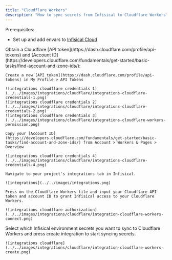 ```yaml
---
title: "Cloudflare Workers"
description: "How to sync secrets from Infisical to Cloudflare Workers"
---
```


Prerequisites:

- Set up and add envars to [Infisical Cloud](https://app.infisical.com)

<Steps>
  <Step title="Authorize Infisical for Cloudflare Workers">
    Obtain a Cloudflare [API token](https://dash.cloudflare.com/profile/api-tokens) and [Account ID](https://developers.cloudflare.com/fundamentals/get-started/basic-tasks/find-account-and-zone-ids/):

    Create a new [API token](https://dash.cloudflare.com/profile/api-tokens) in My Profile > API Tokens

    ![integrations cloudflare credentials 1](../../images/integrations/cloudflare/integrations-cloudflare-credentials-1.png)
    ![integrations cloudflare credentials 2](../../images/integrations/cloudflare/integrations-cloudflare-credentials-2.png)
    ![integrations cloudflare credentials 3](../../images/integrations/cloudflare/integrations-cloudflare-workers-permission.png)

    Copy your [Account ID](https://developers.cloudflare.com/fundamentals/get-started/basic-tasks/find-account-and-zone-ids/) from Account > Workers & Pages > Overview

    ![integrations cloudflare credentials 4](../../images/integrations/cloudflare/integrations-cloudflare-credentials-4.png)

    Navigate to your project's integrations tab in Infisical.

    ![integrations](../../images/integrations.png)

    Press on the Cloudflare Workers tile and input your Cloudflare API token and account ID to grant Infisical access to your Cloudflare Workers.

    ![integrations cloudflare authorization](../../images/integrations/cloudflare/integration-cloudflare-workers-connect.png)

  </Step>
  <Step title="Start integration">
    Select which Infisical environment secrets you want to sync to Cloudflare Workers and press create integration to start syncing secrets.

    ![integrations cloudflare](../../images/integrations/cloudflare/integration-cloudflare-workers-create.png)

  </Step>
</Steps>
